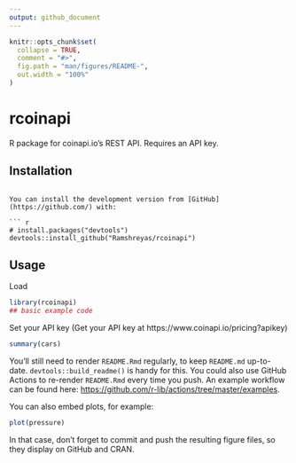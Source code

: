 ```yaml
---
output: github_document
---
```


<!-- README.md is generated from README.Rmd. Please edit that file -->

```r
knitr::opts_chunk$set(
  collapse = TRUE,
  comment = "#>",
  fig.path = "man/figures/README-",
  out.width = "100%"
)
```

# rcoinapi

<!-- badges: start -->
<!-- badges: end -->

R package for coinapi.io's REST API. Requires an API key.

## Installation

<!-- You can install the released version of rcoinapi from [CRAN](https://CRAN.R-project.org) with: -->

<!-- ``` r -->
<!-- install.packages("rcoinapi") -->
```

You can install the development version from [GitHub](https://github.com/) with:

``` r
# install.packages("devtools")
devtools::install_github("Ramshreyas/rcoinapi")
```
## Usage

Load

```r
library(rcoinapi)
## basic example code
```

Set your API key (Get your API key at https://www.coinapi.io/pricing?apikey)

```r
summary(cars)
```

You'll still need to render `README.Rmd` regularly, to keep `README.md` up-to-date. `devtools::build_readme()` is handy for this. You could also use GitHub Actions to re-render `README.Rmd` every time you push. An example workflow can be found here: <https://github.com/r-lib/actions/tree/master/examples>.

You can also embed plots, for example:

```r
plot(pressure)
```

In that case, don't forget to commit and push the resulting figure files, so they display on GitHub and CRAN.
